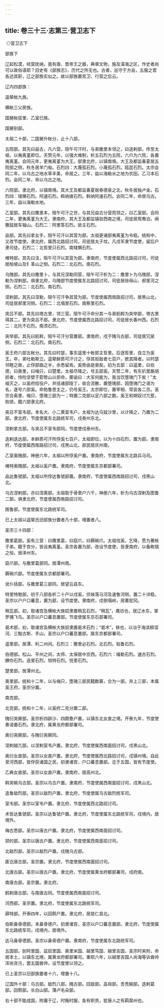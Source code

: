```yaml
---
---
---
```

title: 卷三十三·志第三·营卫志下
---

 ◎营卫志下

部族下

辽起松漠，经营抚纳，竟有唐、晋帝王之器，典章文物，施及潢海之区，作史者尚可以故俗语耶？旧史有《部族志》，历代之所无也。古者，巡守于方岳，五服之君各述其职，辽之部族实似之。故以部族置宫卫、行营之后云。

辽内四部族：

遥辇帐九族。

横帐三父房族。

国舅帐拔里、乙室已族。

国舅别部。

太祖二十部，二国舅升帐分，止十八部。

五院部。其先曰益古，凡六营。阻午可汗时，与弟撒里本领之，曰迭剌部。传至太祖，以夷离堇即位。天赞元年，以强大难制，析五石烈为五院，六爪为六院，各置夷离堇。会同元年，更夷离堇为大王。部隶北府，以镇南境。大王及都监春夏居五院部之侧，秋冬居羊门甸。石烈四：大蔑孤石烈。小蔑孤石烈。瓯昆石烈。太宗会同二年，以乌古之地水草丰美，命居之。三年，益以海勒水之地为农田。乙习本石烈。会同二年，命以乌古之地。

六院部。隶北府，以镇南境。其大王及都监春夏居泰德泉之北，秋冬居独卢金。石烈四：辖懒石烈。阿速石烈。斡纳拨石烈。斡纳阿速石烈。会同二年，命居乌古。三年，益以海勒水地。

乙室部。其先曰撒里本，阻午可汗之世，与其兄益古分营而领之，曰乙室部。会同二年，更夷离堇为大王。隶南府，其大王及都监镇驻西南之境，司徒居鸳鸯泊，闸撒狘居车轴山。石烈二：阿里答石烈。欲主石烈。

品部。其先曰拿女手，阻午可汗以其营为部。太祖更诸部夷离堇为令稳。统和中，又改节度使。隶北府，属西北路招讨司，司徒居太子坟。凡戍军隶节度使，留后户隶司徒。石烈二：北哲里只石烈。南辖懒石烈。

楮特部。其先曰洼，阻午可汗以其营为部。隶南府，节度使属西北路招讨司，司徒居柏坡山及钅革山之侧。石烈二：北石烈。南石烈。

乌隗部。其先曰撒里卜，与其兄涅勒同营，阻午可汗析为二：撒里卜为乌隗部，涅勒为涅剌部。俱隶北府，乌隗部节度使属东北路招讨司，司徒居徐母山、郝里河之侧。石烈二：北石烈。南石烈。

涅剌部。其先曰涅勒，阻午可汗争其营为部。节度使属西南路招讨司，居黑山北，司徒居郝里河侧。石烈二：北塌里石烈。南察里石烈。

突吕不部。其先曰塔古里，领三营。阻午可汗命分其一与弟航斡为突举部，塔古里得其二，更为突吕不部。隶北府，节度使属西北路招讨司，司徒居长春州西。石烈二：北托不石烈。南须石烈。

突举部。其先曰航斡，阻午可汗分营置部。隶南府，戍于隗乌古部，司徒居冗泉侧。石烈二：北石烈。南石烈。

奚王府六部五帐分。其先曰时瑟，事东遥里十帐部主哲里。后逐哲里，自立为奚王。卒，弟吐勒斯立。遥辇鲜质可汗讨之，俘其拒敌者七百户，摭其降者。以时瑟邻睦之故，止俘部曲之半，余悉留焉。奚势由是衰矣。初为五部：曰遥里，曰伯德，曰奥里，曰梅只，曰楚里。太祖尽降之，号五部奚。天赞二年，有东扒里厮胡损者，恃险坚壁于箭笴山以拒命，揶谕曰：大军何能为，我当饮堕瑰门下矣！”太祖灭之，以奚府给役户，并括诸部隐丁，收合流散，置堕瑰部，因堕瑰门之语为名，遂号六部奚。命勃鲁恩主之，仍号奚王。太宗即位，置宰相、常衮各二员。圣宗合奥里、梅只、堕瑰三部为一；特置二克部以足六部之数。奚王和朔奴讨兀惹，败绩，籍六部隶北府。

突吕不室韦部。本名大、小二黄室韦户。太祖为达马狘沙里，以计降之，乃置为二部。隶北府，节度使属东北路统军司，戍泰州东北。

涅剌拿古部。与突吕不室韦部同。节度使戍泰州东。

迭剌迭达部。本鲜质可汗所俘奚七百户，太祖即位，以为十四石烈，置为部。隶南府，节度使属西南路招讨司，戍黑山北，部民居庆州南。

乙室奥隗部。神册六年，太祖以所俘奚户置。隶南府，节度使属东北路兵马司。

楮特奥隗部。太祖以奚户置。隶南府，节度使属东京都部署司。

品达鲁虢部。太祖以所俘达鲁虢部置。隶南府，节度使属西南路招讨司，戍黑山北。

乌古涅剌部。亦曰涅离部。太祖取于骨里户六千，神册六年，析为乌古涅剌及图鲁二部。俱隶北府，节度使属西南路招讨司。

图鲁部。节度使属东北路统军司。

已上太祖以遥辇氏旧部族分置者凡十部，增置者八。

圣宗三十四部：

撒里葛部。奚有三营：曰撒里葛，曰窈爪，曰耨碗爪。太祖伐奚，乞降，愿为著帐子弟。籍于宫分，皆设夷离堇。圣宗各置为部，改设节度使，皆隶南府，以备畋猎之役。居泽州东。

窈爪部。与撒里葛部同。居潭州南。

耨碗爪部。节度使属东京都部署司。

讹仆括部。与撒里葛三部同。居望云县东。

特里特勉部。初于八部各析二十户以戍奚，侦候落马河及速鲁河侧，置二十详稳。圣宗以户户口蕃息，置为部，设节度使。隶南府，戍倒塌岭，居橐驼冈。

稍瓦部。初，取诸宫及横帐大族奴隶置稍瓦石烈，“稍瓦”，鹰坊也，居辽水东，掌罗捕飞鸟。圣宗以户口蕃息置部。节度使属东京石部署司。

曷术部，初，取诸宫及横帐大族奴隶置曷术石烈；“曷术”，铁也，以冶于海滨柳湿河、三黜古斯、手山。圣宗以户口蕃息置部。属东京都部署司。

遥里部。居潭、利二州间。石烈三：撒里必石烈。北石烈。贴鲁石烈。

伯德部。松山、平州之间，太师、太保居中京西。石烈六：啜勒石烈。速古石烈。腆你石烈。迭里石烈。旭特石烈。悦里石烈。

楚里部。居潭州北。

奥里部。统和十二年，以与梅只，堕瑰三部民籍数寡，合为一部。并上三部，本属奚王府，圣宗分置。

南克部。

北克部。统和十二年，以奚府二克分置二部。

隗衍突厥部。圣宗析四辟沙、四颇惫户置，以镇东北女直之境。开泰九年，节度使奏请置石烈。隶北府，属黄龙府都部署司。

奥衍突厥部。与隗衍突厥同。

涅剌越兀部。以涅剌室韦户置。隶北府，节度使属西南面招讨司，戍黑山北。

奥衍女直部。圣宗以女直户置。隶北府，节度使属西北路招讨司，戍镇州境。自此至河西部，皆俘获诸国之民，初隶诸宫，户口蕃息置部。讫于五国，皆有节度使。

乙典女直部。圣宗以女直户置。隶南府，居高州北。

斡突碗乌古部。圣宗以乌古户置。隶南府，节度使属西南面招讨司，戍黑山北。

迭鲁敌烈部。圣宗以敌烈户置。隶北府，节度使属乌古敌烈统军司。

室韦部。圣宗以室韦户置。隶北府，节度使属西北路招讨司。

术哲达鲁虢部。圣宗以达鲁虢户置。隶北府，节度使属东北路统军司，戍境内，居境外。

梅古悉部。圣宗以唐古户置。隶北府，节度使属西南面招讨司。

颉的部。圣宗以唐古户置。隶北府，节度使属西南面招讨司。

北敌烈部。圣宗以敌烈户置。戍隗乌古部。

匿讫唐古部。圣宗置。隶北府，节度使属西南面招讨司。

北唐古部。圣宗以唐古户置。隶北府，节度使属黄龙府都部署司，戍府南。

南唐古部。圣宗置。隶北府。

鹤剌唐古部。与南唐古同。节度使属西南面招讨司。

河西部。圣宗置。隶北府，节度使属东北路统军司。

薛特部。开泰四年，以回鹘户置。隶北府，居慈仁县北。

伯斯鼻骨德部。本鼻骨德户。初隶诸宫，圣宗以户口蕃息置部。隶北府，节度使属东北路统军司，戍境内，居境外。

达马鼻骨德部。圣宗以鼻骨德户置。隶南府，节度使属东北路统军司。

五国部。剖阿里国、盆奴里国、奥里米国、越里笃国、越里吉国，圣宗时来附，命居本土，以镇东北境，属黄龙府都部署司。重熙六年，以越里吉国人尚海等诉酋帅浑尚贪污，罢五国酋帅，设节度使以领之。

已上圣宗以旧部族置者十六，增置十八。

辽国外十部：乌古部。敌烈八部。隗古部。回跋部。嵓母部。吾秃婉部。迭剌葛部。回鹘部。长白山部。蒲卢毛朵部。

右十部不能成国，附庸于辽，时叛时服，各有职贡，犹唐人之有羁縻州也。

